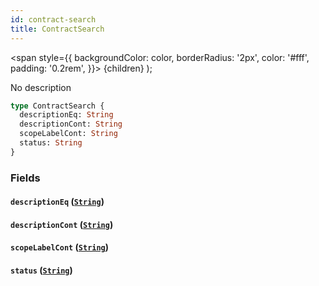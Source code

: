 ```yaml
---
id: contract-search
title: ContractSearch
---
```


<span
style={{
      backgroundColor: color,
      borderRadius: '2px',
      color: '#fff',
      padding: '0.2rem',
    }}>
{children}
</span>
);

No description

```graphql
type ContractSearch {
  descriptionEq: String
  descriptionCont: String
  scopeLabelCont: String
  status: String
}
```

### Fields

#### `descriptionEq` ([`String`](/api/scalars/string))

#### `descriptionCont` ([`String`](/api/scalars/string))

#### `scopeLabelCont` ([`String`](/api/scalars/string))

#### `status` ([`String`](/api/scalars/string))
